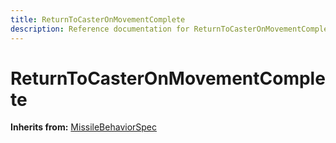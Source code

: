 ```yaml
---
title: ReturnToCasterOnMovementComplete
description: Reference documentation for ReturnToCasterOnMovementComplete meta class
---
```



# ReturnToCasterOnMovementComplete

**Inherits from:** [MissileBehaviorSpec](/classes/missilebehaviorspec)

<ClassDetails file="/db/classes/ReturnToCasterOnMovementComplete.6ed14839ff5d.json" />
